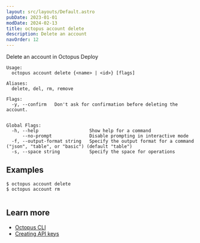 ```yaml
---
layout: src/layouts/Default.astro
pubDate: 2023-01-01
modDate: 2024-02-13
title: octopus account delete
description: Delete an account
navOrder: 12
---
```


Delete an account in Octopus Deploy

```
Usage:
  octopus account delete {<name> | <id>} [flags]

Aliases:
  delete, del, rm, remove

Flags:
  -y, --confirm   Don't ask for confirmation before deleting the account.


Global Flags:
  -h, --help                   Show help for a command
      --no-prompt              Disable prompting in interactive mode
  -f, --output-format string   Specify the output format for a command ("json", "table", or "basic") (default "table")
  -s, --space string           Specify the space for operations

```

## Examples

<SamplesInstance />

```
$ octopus account delete
$ octopus account rm


```

## Learn more

- [Octopus CLI](/docs/octopus-rest-api/cli)
- [Creating API keys](/docs/octopus-rest-api/how-to-create-an-api-key)